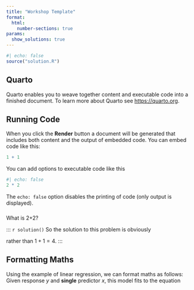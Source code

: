 ```yaml
---
title: "Workshop Template"
format:
  html:
    number-sections: true
params:
  show_solutions: true
---
```


```r
#| echo: false
source("solution.R")
```

## Quarto

Quarto enables you to weave together content and executable code into a finished document. To learn more about Quarto see <https://quarto.org>.

## Running Code

When you click the **Render** button a document will be generated that includes both content and the output of embedded code. You can embed code like this:

```r
1 + 1
```

You can add options to executable code like this 

```r
#| echo: false
2 * 2
```

The `echo: false` option disables the printing of code (only output is displayed).

### {}

What is 2+2?

::: `r solution()`
So the solution to this problem is obviously

\begin{equation}
  1+1 = 2,
\end{equation}

rather than $1+1 = 4$.
:::

## Formatting Maths

Using the example of linear regression, we can format maths as follows: Given response $y$ and **single** predictor $x$, this model fits to the equation

```{=tex}
\begin{equation}
  y = \beta_{0} + \beta_{1}x.
\end{equation}
```
